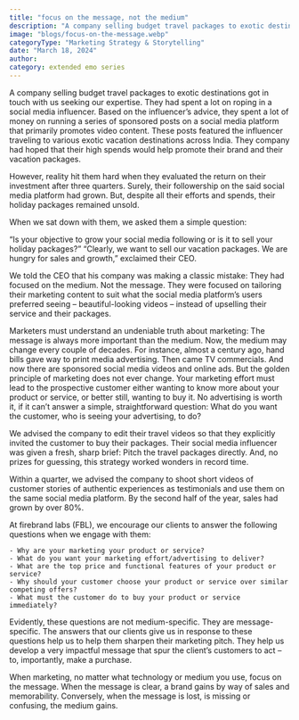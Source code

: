 ```yaml
---
title: "focus on the message, not the medium"
description: "A company selling budget travel packages to exotic destinations got in touch with us seeking our expertise."
image: "blogs/focus-on-the-message.webp"
categoryType: "Marketing Strategy & Storytelling"
date: "March 18, 2024"
author:
category: extended emo series
---
```


A company selling budget travel packages to exotic destinations got in touch with us seeking our expertise. They had spent a lot on roping in a social media influencer. Based on the influencer’s advice, they spent a lot of money on running a series of sponsored posts on a social media platform that primarily promotes video content. These posts featured the influencer traveling to various exotic vacation destinations across India. They company had hoped that their high spends would help promote their brand and their vacation packages.

However, reality hit them hard when they evaluated the return on their investment after three quarters. Surely, their followership on the said social media platform had grown. But, despite all their efforts and spends, their holiday packages remained unsold.

When we sat down with them, we asked them a simple question:

“Is your objective to grow your social media following or is it to sell your holiday packages?”
“Clearly, we want to sell our vacation packages. We are hungry for sales and
growth,” exclaimed their CEO.

We told the CEO that his company was making a classic mistake: They had focused on the medium. Not the message. They were focused on tailoring their marketing content to suit what the social media platform’s users preferred seeing – beautiful-looking videos – instead of upselling their service and their packages.

Marketers must understand an undeniable truth about marketing: The message is always more important than the medium. Now, the medium may change every couple of decades. For instance, almost a century ago, hand bills gave way to print media advertising. Then came TV commercials. And now there are sponsored social media videos and online ads. But the golden principle of marketing does not ever change. Your marketing effort must lead to the prospective customer either wanting to know more about your product or service, or better still, wanting to buy it. No advertising is worth it, if it can’t answer a simple, straightforward question: What do you want the customer, who is seeing your advertising, to do?

We advised the company to edit their travel videos so that they explicitly invited the customer to buy their packages. Their social media influencer was given a fresh, sharp brief: Pitch the travel packages directly. And, no prizes for guessing, this strategy worked wonders in record time.

Within a quarter, we advised the company to shoot short videos of customer stories of authentic experiences as testimonials and use them on the same social media platform. By the second half of the year, sales had grown by over 80%.

At firebrand labs (FBL), we encourage our clients to answer the following questions when we engage with them:

    - Why are your marketing your product or service?
    - What do you want your marketing effort/advertising to deliver?
    - What are the top price and functional features of your product or service?
    - Why should your customer choose your product or service over similar competing offers?
    - What must the customer do to buy your product or service immediately?

Evidently, these questions are not medium-specific. They are message-specific. The answers that our clients give us in response to these questions help us to help them sharpen their marketing pitch. They help us develop a very
impactful message that spur the client’s customers to act – to, importantly, make a purchase.

When marketing, no matter what technology or medium you use, focus on the message. When the message is clear, a brand gains by way of sales and memorability. Conversely, when the message is lost, is missing or confusing, the medium gains.

